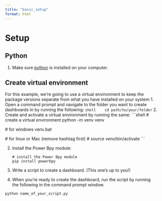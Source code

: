 ```yaml
---
title: "basic_setup"
format: html
---
```


# Setup
## Python
1. Make sure [python](https://www.python.org/downloads/) is installed on your computer.

## Create virtual environment
For this example, we're going to use a virtual environment to keep the package versions separate from what you have installed on your system
1. Open a command prompt and navigate to the folder you want to create dashboards in by running the following:
   ```shell
   cd path/to/your/folder
   ```
2. Create and activate a virtual environment by running the same:
   ```shell
   # create a virtual environment
   python -m venv venv

   # for windows
   venv\Scripts\activate.bat

   # for linux or Mac (remove hashtag first)
   # source venv/bin/activate
   ```
   
2. Install the Power Bpy module:
   ```shell
   # install the Power Bpy module
   pip install powerbpy
   ```
   
3. Write a script to create a dashboard. (This one's up to you!)

4. When you're ready to create the dashboard, run the script by running the following in the command prompt window.

  ```shell
  python name_of_your_script.py
  ```